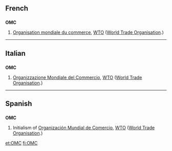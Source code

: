 ==French==

==={{initialism|French}}===
'''OMC'''

# [[Organisation mondiale du commerce]], [[WTO]] ([[World Trade Organisation]].)

----

==Italian==

==={{initialism|Italian}}===
'''OMC'''

# [[Organizzazione Mondiale del Commercio]], [[WTO]] ([[World Trade Organisation]].)

----

==Spanish==

==={{initialism|Spanish}}===
'''OMC'''

# Initialism of [[Organización Mundial de Comercio]], [[WTO]] ([[World Trade Organisation]].)

[[et:OMC]]
[[fi:OMC]]
